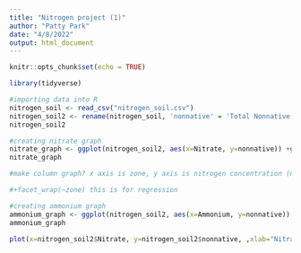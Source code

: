 ```yaml
---
title: "Nitrogen project (1)"
author: "Patty Park"
date: "4/8/2022"
output: html_document
---
```


```r
knitr::opts_chunk$set(echo = TRUE)
```

```r
library(tidyverse)

```

```r
#importing data into R
nitrogen_soil <- read_csv("nitrogen_soil.csv")
nitrogen_soil2 <- rename(nitrogen_soil, 'nonnative' = 'Total Nonnative PC')
nitrogen_soil2

```

```r
#creating nitrate graph
nitrate_graph <- ggplot(nitrogen_soil2, aes(x=Nitrate, y=nonnative)) +geom_point() +geom_smooth(method=lm , color="red", se=TRUE) + theme_classic()
nitrate_graph

#make column graph? x axis is zone, y axis is nitrogen concentration (nitrate and ammonium)

#+facet_wrap(~zone) this is for regression

```

```r
#creating ammonium graph
ammonium_graph <- ggplot(nitrogen_soil2, aes(x=Ammonium, y=nonnative)) +geom_point() +geom_smooth(method=lm , color="red", se=FALSE)
ammonium_graph
```

```r
plot(x=nitrogen_soil2$Nitrate, y=nitrogen_soil2$nonnative, ,xlab="Nitrate concentration", yxlab="Total Nonnative PC", main="Nitrate and Nonnative PC")

```